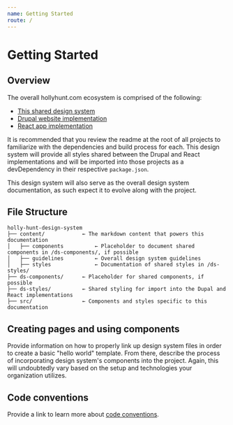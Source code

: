 ```yaml
---
name: Getting Started
route: /
---
```


# Getting Started

## Overview
The overall hollyhunt.com ecosystem is comprised of the following:
- [This shared design system](https://bitbucket.org/hs2studio/holly-hunt-design-system)
- [Drupal website implementation](https://bitbucket.org/hs2studio/holly-hunt-d8)
- [React app implementation](https://bitbucket.org/hs2studio/holly-hunt-portal)

It is recommended that you review the readme at the root of all projects to familiarize with the dependencies and build process for each. This design system will provide all styles shared between the Drupal and React implementations and will be imported into those projects as a devDependency in their respective `package.json`.

This design system will also serve as the overall design system documentation, as such expect it to evolve along with the project.

## File Structure

```
holly-hunt-design-system
├── content/            ← The markdown content that powers this documentation
│   ├── components          ← Placeholder to document shared components in /ds-components/, if possible
│   ├── guidelines          ← Overall design system guidelines
│   ├── styles              ← Documentation of shared styles in /ds-styles/
├── ds-components/      ← Placeholder for shared components, if possible
├── ds-styles/          ← Shared styling for import into the Dupal and React implementations
├── src/                ← Components and styles specific to this documentation
```

## Creating pages and using components
Provide information on how to properly link up design system files in order to create a basic "hello world" template. From there, describe the process of incorporating design system's components into the project. Again, this will undoubtedly vary based on the setup and technologies your organization utilizes.

## Code conventions
Provide a link to learn more about [code conventions](/guidelines/code.html).
